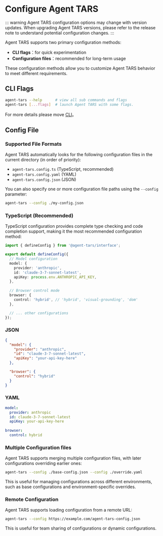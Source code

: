 # Configure Agent TARS

::: warning
Agent TARS configuration options may change with version updates. When upgrading Agent TARS versions, please refer to the release note to understand potential configuration changes.
:::


Agent TARS supports two primary configuration methods: 

- **CLI flags**：for quick experimentation
- **Configuration files**：recommended for long-term usage

These configuration methods allow you to customize Agent TARS behavior to meet different requirements.


## CLI Flags

```bash
agent-tars --help      # view all sub commands and flags
agent-tars [...flags]  # launch Agent TARS with some flags.
```

For more details please move [CLI](./cli.mdx)。


## Config File

### Supported File Formats

Agent TARS automatically looks for the following configuration files in the current directory (in order of priority):

- `agent-tars.config.ts` (TypeScript, recommended)
- `agent-tars.config.yaml` (YAML)
- `agent-tars.config.json` (JSON)

You can also specify one or more configuration file paths using the `--config` parameter:

```bash
agent-tars --config ./my-config.json
```

### TypeScript (Recommended)

TypeScript configuration provides complete type checking and code completion support, making it the most recommended configuration method:

```ts title="agent-tars.config.ts"
import { defineConfig } from '@agent-tars/interface';

export default defineConfig({
  // Model configuration
  model: {
    provider: 'anthropic',
    id: 'claude-3-7-sonnet-latest',
    apiKey: process.env.ANTHROPIC_API_KEY,
  },
  
  // Browser control mode
  browser: {
    control: 'hybrid', // 'hybrid', 'visual-grounding', 'dom'
  },

  // ... other configurations
});
```


### JSON

```json title="agent-tars.config.json"
{
  "model": {
    "provider": "anthropic",
    "id": "claude-3-7-sonnet-latest",
    "apiKey": "your-api-key-here"
  },

  "browser": {
    "control": "hybrid"
  }
}
```

### YAML

```yaml title="agent-tars.config.yaml"
model:
  provider: anthropic
  id: claude-3-7-sonnet-latest
  apiKey: your-api-key-here
  
browser:
  control: hybrid
```

### Multiple Configuration files

Agent TARS supports merging multiple configuration files, with later configurations overriding earlier ones:

```bash
agent-tars --config ./base-config.json --config ./override.yaml
```

This is useful for managing configurations across different environments, such as base configurations and environment-specific overrides.

### Remote Configuration

Agent TARS supports loading configuration from a remote URL:

```bash
agent-tars --config https://example.com/agent-tars-config.json
```

This is useful for team sharing of configurations or dynamic configurations.
